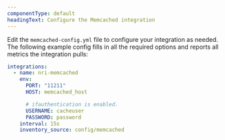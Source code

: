```yaml
---
componentType: default
headingText: Configure the Memcached integration 
---
```


Edit the `memcached-config.yml` file to configure your integration as needed. The following example config fills in all the required options and reports all metrics the integration pulls:

```yml
integrations:
  - name: nri-memcached
    env:
      PORT: "11211"
      HOST: memcached_host

      # ifauthentication is enabled.
      USERNAME: cacheuser
      PASSWORD: password
    interval: 15s
    inventory_source: config/memcached
```
